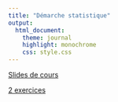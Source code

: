 ```yaml
---
title: "Démarche statistique"
output:
  html_document:
    theme: journal
    highlight: monochrome
    css: style.css
---
```


[Slides de cours](http://masedki.github.io/enseignements/pdfs/ds/statistique.pdf)

<!-- [Note du 12/01/2022 du M2SDS](http://masedki.github.io/enseignements/pdfs/ds/notes_121022_M2SDS.pdf) -->
<!-- [Problème](http://masedki.github.io/enseignements/ds_pb.html)  -->

[2 exercices](http://masedki.github.io/enseignements/pdfs/ds/exercices_2223.pdf)

<!-- [Examen de 21/22](http://masedki.github.io/enseignements/pdfs/ds/examen2122.pdf) -->

<!-- [vidéo de la séance 1 (partie 1 : vidéo du cours du master 2 SDS)](http://genostats.ovh/SDS/Stats4-1.webm) -->

<!-- [vidéo de la séance 1 (partie 2 :vidéo du cours du master 2 SDS)](http://genostats.ovh/SDS/Stats4-2.webm) -->

<!-- [vidéo de la séance 2 du 13/10/2020](https://youtu.be/hHuu7UPAFho) -->

<!-- [vidéo de la séance 3 du 21/10/2020 (partie 1)](https://youtu.be/ErvKbghy2Is) -->

<!-- [vidéo de la séance 3 du 21/10/2020 (partie 2 : vidéo du cours du M2 SDS)](http://genostats.ovh/SDS/Stats6-2.webm) -->

<!-- [vidéo de la séance 4 du 21/10/2020 (partie 1)](https://youtu.be/MGU7xe6b_Fc) -->

<!-- [vidéo de la séance 4 du 21/10/2020 (partie 2)](https://youtu.be/HX3Mu2uAqTY) -->

<!-- [Devoir 2019-2020 à rendre le 13/12/2020 sous format pdf en un seul fichier](http://masedki.github.io/enseignements/pdfs/dev2021.pdf) -->

<!-- [Indications](http://masedki.github.io/enseignements/pdfs/indications_ds.pdf) -->
<!-- [article 1985](http://masedki.github.io/enseignements/pdfs/article1985.pdf) [article 1986](http://masedki.github.io/enseignements/pdfs/article1986.pdf) [article 1989](http://masedki.github.io/enseignements/pdfs/article1989.pdf) [article 1995](http://masedki.github.io/enseignements/pdfs/article1995.pdf) -->

<!-- [Quelques indications pour amorcer la partie A du devoir](http://masedki.github.io/enseignements/pdfs/indications.pdf) -->
